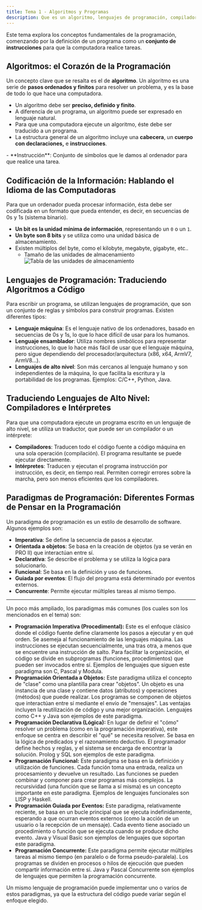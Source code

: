 ```yaml
---
title: Tema 1 - Algoritmos y Programas
description: Que es un algoritmo, lenguajes de programación, compiladores e intérpretes, paradigmas de programación...
---
```



Este tema explora los conceptos fundamentales de la programación, comenzando por la definición de un programa como un **conjunto de instrucciones** para que la computadora realice tareas.

## Algoritmos: el Corazón de la Programación

Un concepto clave que se resalta es el de **algoritmo**. Un algoritmo es una serie de **pasos ordenados y finitos** para resolver un problema, y es la base de todo lo que hace una computadora.

- Un algoritmo debe ser **preciso, definido y finito**.
- A diferencia de un programa, un algoritmo puede ser expresado en lenguaje natural.
- Para que una computadora ejecute un algoritmo, éste debe ser traducido a un programa.
- La estructura general de un algoritmo incluye una **cabecera**, un **cuerpo con declaraciones,** e **instrucciones**.

<Aside>
  - **Instrucción**: Conjunto de símbolos que le damos al ordenador para que
  realice una tarea.
</Aside>

## Codificación de la Información: Hablando el Idioma de las Computadoras

Para que un ordenador pueda procesar información, ésta debe ser codificada en un formato que pueda entender, es decir, en secuencias de 0s y 1s (sistema binario).

- **Un bit es la unidad mínima de información**, representando un `0` o un `1`.
- **Un byte son 8 bits** y se utiliza como una unidad básica de almacenamiento.
- Existen múltiplos del byte, como el kilobyte, megabyte, gigabyte, etc..
  - Tamaño de las unidades de almacenamiento
    ![Tabla de las unidades de almacenamiento](@assets/tablatamanos.webp)

## Lenguajes de Programación: Traduciendo Algoritmos a Código

Para escribir un programa, se utilizan lenguajes de programación, que son un conjunto de reglas y símbolos para construir programas. Existen diferentes tipos:

- **Lenguaje máquina**: Es el lenguaje nativo de los ordenadores, basado en secuencias de 0s y 1s, lo que lo hace difícil de usar para los humanos.
- **Lenguaje ensamblador**: Utiliza nombres simbólicos para representar instrucciones, lo que lo hace más fácil de usar que el lenguaje máquina, pero sigue dependiendo del procesador/arquitectura (x86, x64, ArmV7, ArmV8…).
- **Lenguajes de alto nivel**: Son más cercanos al lenguaje humano y son independientes de la máquina, lo que facilita la escritura y la portabilidad de los programas. Ejemplos: C/C++, Python, Java.

## Traduciendo Lenguajes de Alto Nivel: Compiladores e Intérpretes

Para que una computadora ejecute un programa escrito en un lenguaje de alto nivel, se utiliza un traductor, que puede ser un compilador o un intérprete:

- **Compiladores**: Traducen todo el código fuente a código máquina en una sola operación (compilación). El programa resultante se puede ejecutar directamente.
- **Intérpretes**: Traducen y ejecutan el programa instrucción por instrucción, es decir, en tiempo real. Permiten corregir errores sobre la marcha, pero son menos eficientes que los compiladores.

## Paradigmas de Programación: Diferentes Formas de Pensar en la Programación

Un paradigma de programación es un estilo de desarrollo de software. Algunos ejemplos son:

- **Imperativa**: Se define la secuencia de pasos a ejecutar.
- **Orientada a objetos**: Se basa en la creación de objetos (ya se verán en PRO II) que interactúan entre sí.
- **Declarativa**: Se describe el problema y se utiliza la lógica para solucionarlo.
- **Funcional**: Se basa en la definición y uso de funciones.
- **Guiada por eventos**: El flujo del programa está determinado por eventos externos.
- **Concurrente**: Permite ejecutar múltiples tareas al mismo tiempo.

---

Un poco más ampliado, los paradigmas más comunes (los cuales son los mencionados en el tema) son:

- **Programación Imperativa (Procedimental):** Este es el enfoque clásico donde el código fuente define claramente los pasos a ejecutar y en qué orden. Se asemeja al funcionamiento de las lenguajes máquina. Las instrucciones se ejecutan secuencialmente, una tras otra, a menos que se encuentre una instrucción de salto. Para facilitar la organización, el código se divide en subprogramas (funciones, procedimientos) que pueden ser invocados entre sí. Ejemplos de lenguajes que siguen este paradigma son C, Pascal y Modula.
- **Programación Orientada a Objetos:** Este paradigma utiliza el concepto de "clase" como una plantilla para crear "objetos". Un objeto es una instancia de una clase y contiene datos (atributos) y operaciones (métodos) que puede realizar. Los programas se componen de objetos que interactúan entre sí mediante el envío de "mensajes". Las ventajas incluyen la reutilización de código y una mejor organización. Lenguajes como C++ y Java son ejemplos de este paradigma.
- **Programación Declarativa (Lógica):** En lugar de definir el "cómo" resolver un problema (como en la programación imperativa), este enfoque se centra en describir el "qué" se necesita resolver. Se basa en la lógica de predicados y el razonamiento deductivo. El programador define hechos y reglas, y el sistema se encarga de encontrar la solución. Prolog y SQL son ejemplos de este paradigma.
- **Programación Funcional:** Este paradigma se basa en la definición y utilización de funciones. Cada función toma una entrada, realiza un procesamiento y devuelve un resultado. Las funciones se pueden combinar y componer para crear programas más complejos. La recursividad (una función que se llama a sí misma) es un concepto importante en este paradigma. Ejemplos de lenguajes funcionales son LISP y Haskell.
- **Programación Guiada por Eventos:** Este paradigma, relativamente reciente, se basa en un bucle principal que se ejecuta indefinidamente, esperando a que ocurran eventos externos (como la acción de un usuario o la recepción de un mensaje). Cada evento tiene asociado un procedimiento o función que se ejecuta cuando se produce dicho evento. Java y Visual Basic son ejemplos de lenguajes que soportan este paradigma.
- **Programación Concurrente:** Este paradigma permite ejecutar múltiples tareas al mismo tiempo (en paralelo o de forma pseudo-paralela). Los programas se dividen en procesos o hilos de ejecución que pueden compartir información entre sí. Java y Pascal Concurrente son ejemplos de lenguajes que permiten la programación concurrente.

Un mismo lenguaje de programación puede implementar uno o varios de estos paradigmas, ya que la estructura del código puede variar según el enfoque elegido.
